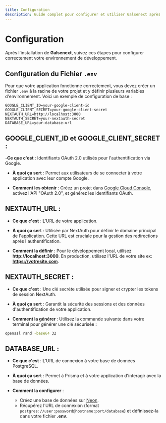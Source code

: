 ```yaml
---
title: Configuration
description: Guide complet pour configurer et utiliser Galsenext après l'installation.
---
```


# Configuration

Après l'installation de **Galsenext**, suivez ces étapes pour configurer correctement votre environnement de développement.

## Configuration du Fichier `.env`

Pour que votre application fonctionne correctement, vous devez créer un fichier `.env` à la racine de votre projet et y définir plusieurs variables d'environnement. Voici un exemple de configuration de base :

```plaintext
GOOGLE_CLIENT_ID=your-google-client-id
GOOGLE_CLIENT_SECRET=your-google-client-secret
NEXTAUTH_URL=http://localhost:3000
NEXTAUTH_SECRET=your-nextauth-secret
DATABASE_URL=your-database-url
```

## GOOGLE_CLIENT_ID et GOOGLE_CLIENT_SECRET :

-**Ce que c'est** : Identifiants OAuth 2.0 utilisés pour l'authentification via Google.

- **À quoi ça sert** : Permet aux utilisateurs de se connecter à votre application avec leur compte Google.

- **Comment les obtenir** : Créez un projet dans [Google Cloud Console](https://cloud.google.com), activez l'API "OAuth 2.0", et générez les identifiants OAuth.

## NEXTAUTH_URL :

- **Ce que c'est** : L'URL de votre application.

- **À quoi ça sert** : Utilisée par NextAuth pour définir le domaine principal de l'application. Cette URL est cruciale pour la gestion des redirections après l'authentification.

- **Comment la définir** : Pour le développement local, utilisez **http://localhost:3000**. En production, utilisez l'URL de votre site ex: **https://votresite.com**.

## NEXTAUTH_SECRET :

- **Ce que c'est** : Une clé secrète utilisée pour signer et crypter les tokens de session NextAuth.

- **À quoi ça sert** : Garantit la sécurité des sessions et des données d'authentification de votre application.

- **Comment la générer** : Utilisez la commande suivante dans votre terminal pour générer une clé sécurisée :

```bash
openssl rand -base64 32
```

## DATABASE_URL :

- **Ce que c'est** : L'URL de connexion à votre base de données PostgreSQL.

- **À quoi ça sert** : Permet à Prisma et à votre application d'interagir avec la base de données.

- **Comment la configurer** :
  - Créez une base de données sur [Neon](https://neon.tech).
  - Récupérez l'URL de connexion (format `postgres://user:password@hostname:port/database`) et définissez-la dans votre fichier **.env**.
